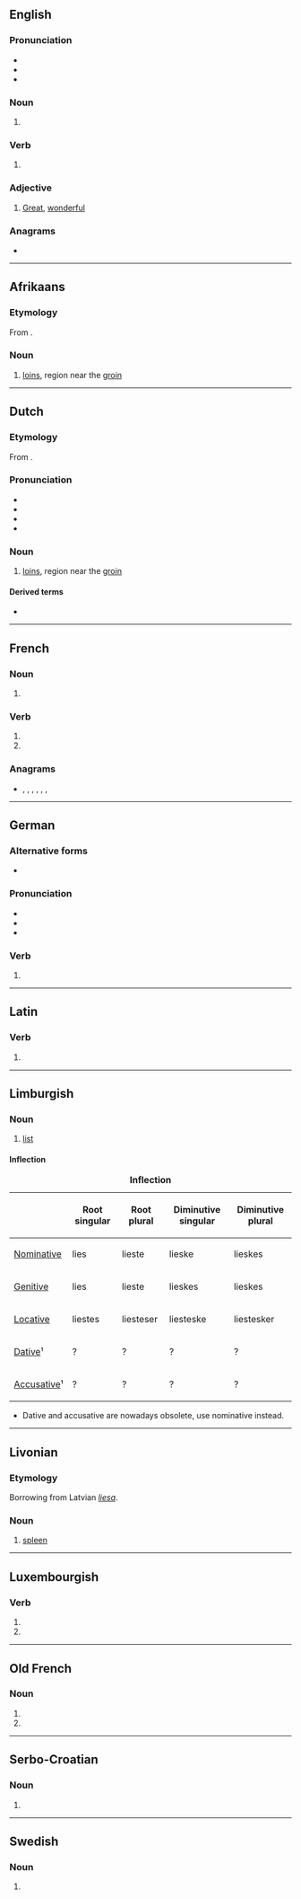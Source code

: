 {{also|Lies|liés|líes|-lies}}
==English==

===Pronunciation===
* {{IPA|/laɪz/|lang=en}}
* {{audio|en-us-lies.ogg|Audio (US)|lang=en}}
* {{rhymes|aɪz|lang=en}}

===Noun===
{{head|en|noun plural form}}

# {{plural of|lie|lang=en}}

===Verb===
{{head|en|verb form}}

# {{en-third-person singular of|lie}}

===Adjective===
{{en-adj|?}}

# {{lb|en|Mid-Ulster}} [[great|Great]], [[wonderful]]
#: {{ux|en|That kebab was '''lies'''!}}

===Anagrams===
* {{anagrams|en|a=eils|%iles|Elis|Iles|Isle|Lise|Sile|iles|isle|leis|sile}}

----

==Afrikaans==

===Etymology===
From {{inh|af|nl|lies}}.

===Noun===
{{af-noun|e|pl2=lieste}}

# [[loins]], region near the [[groin]]

{{topics|af|Body parts}}

----

==Dutch==

===Etymology===
From {{inh|nl|dum|liesche}}. {{etystub|nl}}

===Pronunciation===
* {{IPA|lang=nl|/lis/}}
* {{audio|Nl-lies.ogg|audio|lang=nl}}
* {{hyphenation|lang=nl|lies}}
* {{rhymes|is|lang=nl}}

===Noun===
{{nl-noun|f|g2=m|-zen|-}}

# {{topics|nl|Body parts}} [[loins]], region near the [[groin]]

====Derived terms====
* {{l|nl|liesbreuk}}

----

==French==

===Noun===
{{head|fr|noun plural form|g=f}}

# {{plural of|lie|lang=fr}}

===Verb===
{{head|fr|verb form}}

# {{inflection of|lier||2|s|pres|indc|lang=fr}}
# {{inflection of|lier||2|s|pres|subj|lang=fr}}

===Anagrams===
* {{l|fr|élis}}, {{l|fr|îles}}, {{l|fr|isle}}, {{l|fr|Lise}}, {{l|fr|lise}}, {{l|fr|sile}}, {{l|fr|silé}}

----

==German==

===Alternative forms===
* {{alter|de|l.||abbreviation}}

===Pronunciation===
* {{IPA|[liːs]|lang=de}}
* {{homophones|ließ|lang=de}}
* {{rhymes|iːs|lang=de}}

===Verb===
{{head|de|verb form}}

# {{inflection of|lesen||impr|s|lang=de}}

----

==Latin==

===Verb===
{{la-verb-form|līēs}}

# {{inflection of|līō||2|s|pres|actv|subj|lang=la}}

----

==Limburgish==

===Noun===
{{head|li|noun|g=f}}

# [[list]]

====Inflection====
{|class="wikitable" style="text-align: center;"
|+ '''Inflection'''
!
! Root singular
! Root plural
! Diminutive singular
! Diminutive plural
|-
! [[nominative|Nominative]]
|lies
|lieste
|lieske
|lieskes
|-
! [[genitive|Genitive]]
|lies
|lieste
|lieskes
|lieskes
|-
! [[locative|Locative]]
|liestes
|liesteser
|liesteske
|liestesker
|-
! [[dative|Dative]]¹
|?
|?
|?
|?
|-
! [[accusative|Accusative]]¹
|?
|?
|?
|?
|}
* Dative and accusative are nowadays obsolete, use nominative instead.

----

==Livonian==

===Etymology===
Borrowing from Latvian ''[[liesa]]''.

===Noun===
{{head|liv|noun}}

# {{label|liv|Salaca}} [[spleen]]

----

==Luxembourgish==

===Verb===
{{head|lb|verb form}}

# {{inflection of|liesen||2|s|pres|indc|lang=lb}}
# {{inflection of|liesen||2|s|impr|lang=lb}}

----

==Old French==

===Noun===
{{head|fro|noun form|g=f-p}}

# {{inflection of|lie||obl|p|lang=fro}}
# {{inflection of|lie||nom|p|lang=fro}}

----

==Serbo-Croatian==

===Noun===
{{sh-noun|g=m}}

# {{obsolete spelling of|lijes|lang=sh}}

----

==Swedish==

===Noun===
{{head|sv|noun form}}

# {{sv-noun-form-indef-gen|lie}}